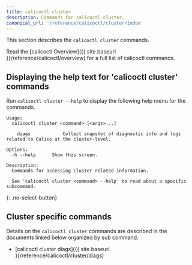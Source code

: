 ```yaml
---
title: calicoctl cluster
description: Commands for calicoctl cluster. 
canonical_url: '/reference/calicoctl/cluster/index'
---
```


This section describes the `calicoctl cluster` commands.

Read the [calicoctl Overview]({{ site.baseurl }}/reference/calicoctl/overview)
for a full list of calicoctl commands.

## Displaying the help text for 'calicoctl cluster' commands

Run `calicoctl cluster --help` to display the following help menu for the
commands.

```
Usage:
  calicoctl cluster <command> [<args>...]

    diags            Collect snapshot of diagnostic info and logs related to Calico at the cluster-level.

Options:
  -h --help      Show this screen.

Description:
  Commands for accessing Cluster related information.

  See 'calicoctl cluster <command> --help' to read about a specific subcommand.
```
{: .no-select-button}

## Cluster specific commands

Details on the `calicoctl cluster` commands are described in the documents linked below
organized by sub command.

-  [calicoctl cluster diags]({{ site.baseurl }}/reference/calicoctl/cluster/diags)
